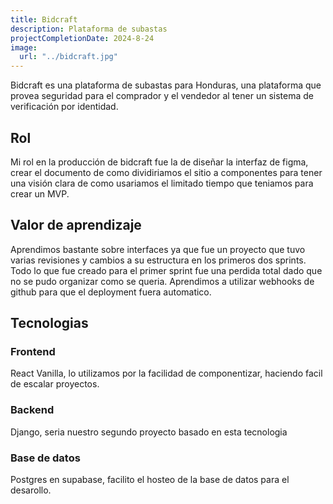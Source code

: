 ```yaml
---
title: Bidcraft
description: Plataforma de subastas
projectCompletionDate: 2024-8-24
image:
  url: "../bidcraft.jpg"
---
```


Bidcraft es una plataforma de subastas para Honduras, una plataforma que provea seguridad para el comprador y el vendedor al tener un sistema de verificación por identidad. 

## Rol
Mi rol en la producción de bidcraft fue la de diseñar la interfaz de figma, crear el documento de como dividiriamos el sitio a componentes para tener una visión clara de como usariamos el limitado tiempo que teniamos para crear un MVP. 

## Valor de aprendizaje
Aprendimos bastante sobre interfaces ya que fue un proyecto que tuvo varias revisiones y cambios a su estructura en los primeros dos sprints. Todo lo que fue creado para el primer sprint fue una perdida total dado que no se pudo organizar como se queria. 
Aprendimos a utilizar webhooks de github para que el deployment fuera automatico. 

## Tecnologias
### Frontend
React Vanilla, lo utilizamos por la facilidad de componentizar, haciendo facil de escalar proyectos. 

### Backend
Django, seria nuestro segundo proyecto basado en esta tecnologia

### Base de datos
Postgres en supabase, facilito el hosteo de la base de datos para el desarollo.


























































































































































































































































